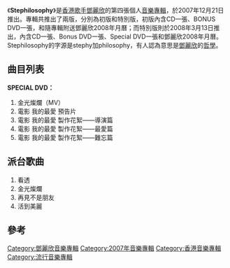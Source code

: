 {{Album infobox | <!-- See Wikipedia:WikiProject_Albums -->
|  Name        = Stephilosophy
|  Type        = 錄音室專輯
|  Artist      = [[鄧麗欣|鄧麗欣]]
|  Cover       = 鄧麗欣 Stephilosophy.jpg
|  Released    = 2007年12月21日
|  Recorded    = 2007年
|  Genre       = 粵語
|  Length      = 37:16
|  Label       = [[金牌娛樂|金牌娛樂]]
|  Last album  = [[Dating_Stephy|Dating Stephy]]<br>（2007年）
|  This album  = '''Stephilosophy'''<br>（2007年）
|  Next album  = [[The_Red_Album|The Red Album]]<br>（2008年）
}}

《'''Stephilosophy'''》是[[香港|香港]][[歌手|歌手]][[鄧麗欣|鄧麗欣]]的第四張個人[[音樂專輯|音樂專輯]]，於2007年12月21日推出。專輯共推出了兩版，分別為初版和特別版，初版內含CD一張、BONUS DVD一張，和隨專輯附送鄧麗欣2008年月曆；而特別版則於2008年3月13日推出，內含CD一張、Bonus DVD一張、Special DVD一張和鄧麗欣2008年月曆。Stephilosophy的字源是stephy加philosophy，有人認為意思是[[鄧麗欣|鄧麗欣]]的[[哲學|哲學]]。

==曲目列表==
{{tracklist
| headline = CD
| total_length = 37:16
| title_width = 16%

| title1 = 看透
| music1 = [[雷頌德|雷頌德]]
| lyrics1 = [[林夕|林夕]]
| arranger1 = 雷頌德
| producer1 = 雷頌德
| longnote1 = 
| length1 = 4:50

| title2 = 金光燦爛
| music2 = [[C._Y._Kong|C. Y. Kong]]
| lyrics2 = [[方杰_(填詞人)|方-{杰}-]]
| arranger2 = C. Y. Kong
| producer2 = [[Gary_Chan|Gary Chan]]
| longnote2 = 
| length2 = 3:26

| title3 = 再見不是朋友
| music3 = [[伍仲衡|伍仲衡]]
| lyrics3 = 林夕
| arranger3 = 伍仲衡
| producer3 = Gary Chan
| longnote3 = 
| length3 = 3:39

| title4 = 活到美麗
| music4 = [[Johnny_Yim|Johnny Yim]]
| lyrics4 = 林夕
| arranger4 = Johnny Yim
| producer4 = Gary Chan
| longnote4 = 
| length4 = 3:20

| title5 = 不愛不愛理
| music5 = [[周博賢|周博賢]]
| lyrics5 = [[鄧麗欣|鄧麗欣]]
| arranger5 = [[Cousin_Fung|Cousin Fung]]
| producer5 = 周博賢
| longnote5 = 
| length5 = 3:58

| title6 = 男孩子挑選哪位？
| music6 = C. Y. Kong
| lyrics6 = [[甄健強|甄健強]]
| arranger6 = C. Y. Kong
| producer6 = Gary Chan
| longnote6 = 
| length6 = 3:34

| title7 = 那些哪些
| music7 = [[Michelle_Lee|Michelle Lee]]
| lyrics7 = [[蔡冕麗|夏至]]
| arranger7 = Johnny Yim
| producer7 = Gary Chan
| longnote7 = 
| length7 = 4:23

| title8 = 分手的禮貌
| music8 = [[李峻一|李峻一]]
| lyrics8 = 李峻一
| arranger8 = [[Ted_Lo|Ted Lo]]
| producer8 = Gary Chan
| longnote8 = 
| length8 = 3:37

| title9 = 曇花不現
| music9 = Johnny Yim
| lyrics9 = 鄧麗欣
| arranger9 = Johnny Yim
| producer9 = Gary Chan
| longnote9 = 
| length9 = 3:21

| title10 = Waiting List
| music10 = [[Jerald|Jerald]]
| lyrics10 = [[陳詠謙|陳詠謙]]
| arranger10 = Jerald
| producer10 = Jerald
| longnote10 = 
| length10 = 3:09
}}
{{Track listing
| headline = DVD
| total_length = 15:31

| title1 = 360°看透 see thru Stephy Live 2007
| title2 = 看透
| note2 = MV
}}

;'''SPECIAL DVD：'''
#金光燦爛（MV）
#電影 我的最愛 預告片
#電影 我的最愛 製作花絮——導演篇
#電影 我的最愛 製作花絮——最愛篇
#電影 我的最愛 製作花絮——難忘篇

== 派台歌曲 ==
#看透
#金光燦爛
#再見不是朋友
#活到美麗

== 參考 ==
<references/>

[[Category:鄧麗欣音樂專輯|Category:鄧麗欣音樂專輯]]
[[Category:2007年音樂專輯|Category:2007年音樂專輯]]
[[Category:香港音樂專輯|Category:香港音樂專輯]]
[[Category:流行音樂專輯|Category:流行音樂專輯]]